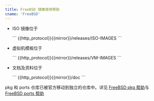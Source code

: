 ```yaml
---
title: FreeBSD 镜像使用帮助
cname: 'FreeBSD'
---
```


- ISO 镜像位于

    <CodeBlock>
    ```
    {{http_protocol}}{{mirror}}/releases/ISO-IMAGES
    ```
    </CodeBlock>

- 虚拟机模板位于

    <CodeBlock>
    ```
    {{http_protocol}}{{mirror}}/releases/VM-IMAGES
    ```
    </CodeBlock>

- 文档及资料位于

    <CodeBlock>
    ```
    {{http_protocol}}{{mirror}}/doc
    ```
    </CodeBlock>

pkg 和 ports 仓库已被官方移动到独立的仓库中。详见 [FreeBSD pkg 帮助](/FreeBSD-pkg/)与 [FreeBSD ports 帮助](/FreeBSD-ports/)
